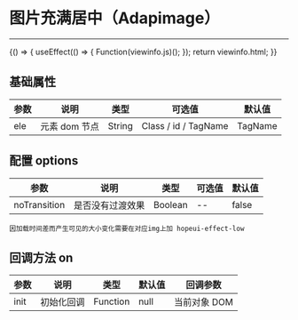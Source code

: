 
# 图片充满居中（Adapimage）

---

<Meta title="常用函数/图片充满居中(Adapimage)" />

<Canvas>
    <Story
        name="图片充满居中(Adapimage)"
        height="150px"
        parameters={{
            docs: { source: { code: `${viewinfo.html}${viewinfo.js}` } },
        }}
    >
        {() => {
            useEffect(() => {
                Function(viewinfo.js)();
            });
            return viewinfo.html;
        }}
    </Story>
</Canvas>

## 基础属性

| 参数 | 说明          | 类型   | 可选值               | 默认值  |
| ---- | ------------- | ------ | -------------------- | ------- |
| ele  | 元素 dom 节点 | String | Class / id / TagName | TagName |

## 配置 options

| 参数         | 说明             | 类型   | 可选值 | 默认值 |
| ------------ | ---------------- | ------ | ------ | ------ |
| noTransition | 是否没有过渡效果 | Boolean | --     | false   | 

`因加载时间差而产生可见的大小变化需要在对应img上加 hopeui-effect-low`

## 回调方法 on

| 参数 | 说明       | 类型     | 默认值 | 回调参数     |
| ---- | ---------- | -------- | ------ | ------------ |
| init | 初始化回调 | Function | null   | 当前对象 DOM |
